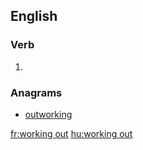 ==English==

===Verb===
{{head|en|present participle}}

# {{present participle of|work out|lang=en|nocat=1}}

===Anagrams===
* [[outworking#English|outworking]]

[[fr:working out]]
[[hu:working out]]